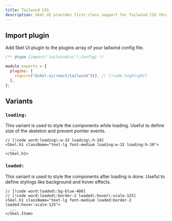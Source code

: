 ```yaml
---
title: Tailwind CSS
description: Skel UI provides first-class support for Tailwind CSS through a custom plugin.
---
```


## Import plugin

Add Skel UI plugin to the plugins array of your tailwind config file.

```js title="tailwind.config.js"
/** @type {import('tailwindcss').Config} */

module.exports = {
  plugins: [
    require("@skel-ui/react/tailwind")(), // [!code highlight]
  ],
};
```

## Variants

### `loading:`

This variant is used to style the components while loading. Useful to define size of the skeleton and prevent pointer events.

```tsx
// [!code word:loading\:w-32 loading\:h-10]
<Skel.h1 className="text-lg font-medium loading:w-32 loading:h-10">
  ...
</Skel.h1>
```

### `loaded:`

This variant is used to style the components after loading is done. Useful to define stylings like background and hover effects.

```tsx
// [!code word:loaded\:bg-blue-400]
// [!code word:loaded\:border-2 loaded\:hover\:scale-125]
<Skel.h1 className="text-lg font-medium loaded:border-2 loaded:hover:scale-125">
  ...
</Skel.Item>
```
